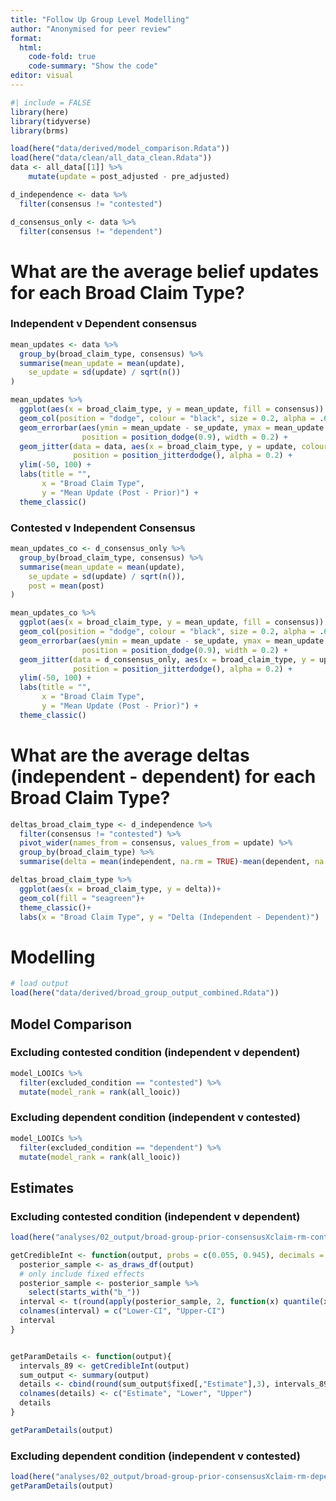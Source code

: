 ```yaml
---
title: "Follow Up Group Level Modelling"
author: "Anonymised for peer review"
format: 
  html:
    code-fold: true
    code-summary: "Show the code"
editor: visual
---
```


```r
#| include = FALSE
library(here)
library(tidyverse)
library(brms)
```

```r
load(here("data/derived/model_comparison.Rdata"))
load(here("data/clean/all_data_clean.Rdata"))
data <- all_data[[1]] %>%
    mutate(update = post_adjusted - pre_adjusted) 

d_independence <- data %>% 
  filter(consensus != "contested")

d_consensus_only <- data %>% 
  filter(consensus != "dependent")
```

# What are the average belief updates for each Broad Claim Type?

### Independent v Dependent consensus

```r
mean_updates <- data %>%
  group_by(broad_claim_type, consensus) %>%
  summarise(mean_update = mean(update),
    se_update = sd(update) / sqrt(n())
)

mean_updates %>% 
  ggplot(aes(x = broad_claim_type, y = mean_update, fill = consensus)) + 
  geom_col(position = "dodge", colour = "black", size = 0.2, alpha = .6) +
  geom_errorbar(aes(ymin = mean_update - se_update, ymax = mean_update + se_update), 
                position = position_dodge(0.9), width = 0.2) +
  geom_jitter(data = data, aes(x = broad_claim_type, y = update, colour = consensus), 
              position = position_jitterdodge(), alpha = 0.2) +
  ylim(-50, 100) +
  labs(title = "",
       x = "Broad Claim Type",
       y = "Mean Update (Post - Prior)") +
  theme_classic()

```

### Contested v Independent Consensus

```r
mean_updates_co <- d_consensus_only %>%
  group_by(broad_claim_type, consensus) %>%
  summarise(mean_update = mean(update),
    se_update = sd(update) / sqrt(n()),
    post = mean(post)
)

mean_updates_co %>% 
  ggplot(aes(x = broad_claim_type, y = mean_update, fill = consensus)) + 
  geom_col(position = "dodge", colour = "black", size = 0.2, alpha = .6) +
  geom_errorbar(aes(ymin = mean_update - se_update, ymax = mean_update + se_update), 
                position = position_dodge(0.9), width = 0.2) +
  geom_jitter(data = d_consensus_only, aes(x = broad_claim_type, y = update, colour = consensus), 
              position = position_jitterdodge(), alpha = 0.2) +
  ylim(-50, 100) +
  labs(title = "",
       x = "Broad Claim Type",
       y = "Mean Update (Post - Prior)") +
  theme_classic()
```

# What are the average deltas (independent - dependent) for each Broad Claim Type?

```r
deltas_broad_claim_type <- d_independence %>% 
  filter(consensus != "contested") %>%
  pivot_wider(names_from = consensus, values_from = update) %>%
  group_by(broad_claim_type) %>%
  summarise(delta = mean(independent, na.rm = TRUE)-mean(dependent, na.rm = TRUE), post = mean(post))

deltas_broad_claim_type %>% 
  ggplot(aes(x = broad_claim_type, y = delta))+
  geom_col(fill = "seagreen")+
  theme_classic()+
  labs(x = "Broad Claim Type", y = "Delta (Independent - Dependent)")
```

# Modelling

```r
# load output 
load(here("data/derived/broad_group_output_combined.Rdata"))

```

## Model Comparison

### Excluding contested condition (independent v dependent)

```r
model_LOOICs %>%
  filter(excluded_condition == "contested") %>%
  mutate(model_rank = rank(all_looic))
```

### Excluding dependent condition (independent v contested)

```r
model_LOOICs %>%
  filter(excluded_condition == "dependent") %>%
  mutate(model_rank = rank(all_looic)) 
```

## Estimates

### Excluding contested condition (independent v dependent)

```r
load(here("analyses/02_output/broad-group-prior-consensusXclaim-rm-contested.Rdata"))

getCredibleInt <- function(output, probs = c(0.055, 0.945), decimals = 3){ # default is 89% credible interval 
  posterior_sample <- as_draws_df(output)
  # only include fixed effects
  posterior_sample <- posterior_sample %>%
    select(starts_with("b_"))
  interval <- t(round(apply(posterior_sample, 2, function(x) quantile(x, probs = probs)),3))
  colnames(interval) = c("Lower-CI", "Upper-CI")
  interval
}


getParamDetails <- function(output){
  intervals_89 <- getCredibleInt(output)
  sum_output <- summary(output)
  details <- cbind(round(sum_output$fixed[,"Estimate"],3), intervals_89)
  colnames(details) <- c("Estimate", "Lower", "Upper")
  details
}

getParamDetails(output)

```

### Excluding dependent condition (independent v contested)

```r
load(here("analyses/02_output/broad-group-prior-consensusXclaim-rm-dependent.Rdata"))
getParamDetails(output)
```
